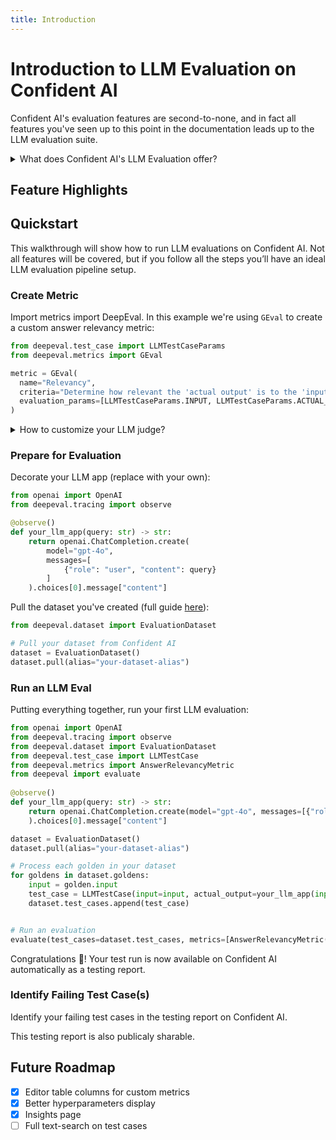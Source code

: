 ```yaml
---
title: Introduction
---
```



# Introduction to LLM Evaluation on Confident AI

Confident AI's evaluation features are second-to-none, and in fact all features you've seen up to this point in the documentation leads up to the LLM evaluation suite.

<details>

<summary>What does Confident AI's LLM Evaluation offer?</summary>

We offer metrics that are:

- **Default**, battle-tested, open-source, and plug-and-play
- **Custom**, research-backed, and easy to create in natrual language
- **For any use case**, LLM system architecture, or framework

And allow you to run evaluation in both **CI/CD** environments and as a separate Python script. 

<Callout>
You can also run evals on an individual [component-level](/docs/llm-evaluation/run-evals/component-level-evals), or [end-to-end](/docs/llm-evaluation/run-evals/end-to-end-evals) should you wish to treat your LLM app as a black-box.
</Callout>

</details>

## Feature Highlights

<Cards>
  <Cards.Card arrow title="Metrics" href="/docs/llm-evaluation/metrics/create-locally" />
  <Cards.Card
    arrow
    title="Running Evals"
    href="/docs/llm-evaluation/running-llm-evals"
  />
  <Cards.Card
    arrow
    title="Unit-Testing in CI/CD"
    href="/docs/llm-evaluation/evaluation-features/unit-testing-in-cicd-in-cicd"
  />
  <Cards.Card
    arrow
    title="Testing Reports"
    href="/docs/llm-evaluation/evaluation-features/testing-reports"
  />
  <Cards.Card
    arrow
    title="A|B Regression Testing"
    href="/docs/llm-evaluation/evaluation-features/ab-regression-testing"
  />
  <Cards.Card arrow title="Parameter Insights" href="/docs/llm-evaluation/evaluation-features/parameter-insights" />
</Cards>

## Quickstart

This walkthrough will show how to run LLM evaluations on Confident AI. Not all features will be covered, but if you follow all the steps you’ll have an ideal LLM evaluation pipeline setup.

### Create Metric

Import metrics import DeepEval. In this example we're using `GEval` to create a custom answer relevancy metric:

```python filename="main.py"
from deepeval.test_case import LLMTestCaseParams
from deepeval.metrics import GEval

metric = GEval(
  name="Relevancy",
  criteria="Determine how relevant the 'actual output' is to the 'input'"
  evaluation_params=[LLMTestCaseParams.INPUT, LLMTestCaseParams.ACTUAL_OUTPUT]
)
```

<details>
  <summary>How to customize your LLM judge?</summary>

  99.99% of metrics on DeepEval uses LLM-as-a-judge, which means you'll have to set your evaluation model. For most users, this will be using OpenAI, and you'll need to set your OpenAI API key:

  ```bash
  export OPENAI_API_KEY="sk-..."
  ```

  You can also use other model providers that `deepeval` has integrations with, such as:

  - [Ollama](https://deepeval.com/integrations/models/ollama)
  - [Azure OpenAI](https://deepeval.com/integrations/models/azure-openai)
  - [Anthropic](https://deepeval.com/integrations/models/anthropic)
  - [Gemini](https://deepeval.com/integrations/models/gemini)
  - [Vertex AI](https://deepeval.com/integrations/models/vertex-ai)
  - [vLLM](https://deepeval.com/integrations/models/vllm)
  - [LMStudio](https://deepeval.com/integrations/models/lmstudio)

  Lastly, you can wrap your own LLM API in `deepeval`'s `DeepEvalBaseLLM` class to use **ANY** model of your choice. [Click here](https://deepeval.com/guides/guides-using-custom-llms) to learn how.

  <Callout type="info">
    This will run evaluations locally before sending results over to Confident AI.
    You can also run evals on the cloud by [creating a metric
    collection.](/docs/llm-evaluation/metrics/create-on-the-cloud)
  </Callout>
</details>

### Prepare for Evaluation

Decorate your LLM app (replace with your own):

```python filename="main.py" showLineNumbers {4}
from openai import OpenAI
from deepeval.tracing import observe

@observe()
def your_llm_app(query: str) -> str:
    return openai.ChatCompletion.create(
        model="gpt-4o",
        messages=[
            {"role": "user", "content": query}
        ]
    ).choices[0].message["content"]
```

Pull the dataset you've created (full guide [here](/docs/dataset-editor/introduction)):

```python filename="main.py" showLineNumbers {5}
from deepeval.dataset import EvaluationDataset

# Pull your dataset from Confident AI
dataset = EvaluationDataset()
dataset.pull(alias="your-dataset-alias")
```

### Run an LLM Eval

Putting everything together, run your first LLM evaluation:

```python filename="main.py" showLineNumbers {19, 24} copy
from openai import OpenAI
from deepeval.tracing import observe
from deepeval.dataset import EvaluationDataset
from deepeval.test_case import LLMTestCase
from deepeval.metrics import AnswerRelevancyMetric
from deepeval import evaluate
 
@observe()
def your_llm_app(query: str) -> str:
    return openai.ChatCompletion.create(model="gpt-4o", messages=[{"role": "user", "content": query}]
    ).choices[0].message["content"]

dataset = EvaluationDataset()
dataset.pull(alias="your-dataset-alias")

# Process each golden in your dataset
for goldens in dataset.goldens:
    input = golden.input
    test_case = LLMTestCase(input=input, actual_output=your_llm_app(input))
    dataset.test_cases.append(test_case)


# Run an evaluation
evaluate(test_cases=dataset.test_cases, metrics=[AnswerRelevancyMetric()])
```

Congratulations 🎉! Your test run is now available on Confident AI automatically as a testing report.

### Identify Failing Test Case(s)

Identify your failing test cases in the testing report on Confident AI.

<Callout type="info">This testing report is also publicaly sharable.</Callout>

<VideoDisplayer
  src="https://confident-docs.s3.us-east-1.amazonaws.com/evaluation:testing-report.mp4"
  width="100%"
  title="Identify Failing LLM Test Cases"
/>

## Future Roadmap

- [x] Editor table columns for custom metrics
- [x] Better hyperparameters display
- [x] Insights page
- [ ] Full text-search on test cases
